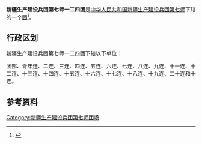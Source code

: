 {{中国乡级行政区
|行政区全称           = 新疆生产建设兵团第七师一二四团
|上级行政区           = [[新疆生产建设兵团第七师|新疆生产建设兵团第七师]]
|行政区类别           = [[团_(军队)|团]]
}}

'''新疆生产建设兵团第七师一二四团'''是[[中华人民共和国|中华人民共和国]][[新疆生产建设兵团|新疆生产建设兵团]][[新疆生产建设兵团第七师|第七师]]下辖的一个[[团_(军队)|团]]<ref>{{Cite journal|title=新疆生产建设兵团分布图|author=新疆生产建设兵团年鉴编辑委员会|journal=兵团年鉴|publisher=新疆生产建设兵团年鉴社|doi=10.42437/y.cnki.yxjsc.2021.000007|year=2020|location=乌鲁木齐|page=7-8|issn=1671-3338}}</ref>。

== 行政区划 ==
新疆生产建设兵团第七师一二四团下辖以下单位：

团部、青年连、二连、三连、四连、五连、六连、七连、八连、九连、十一连、十二连、十三连、十四连、十五连、十六连、十七连、十八连、十九连、二十连和十连。

== 参考资料 ==
{{reflist}}

{{新疆行政区划小作品}}
{{新疆生产建设兵团第七师}}
{{DEFAULTSORT:124}}
[[Category:新疆生产建设兵团第七师团场|Category:新疆生产建设兵团第七师团场]]